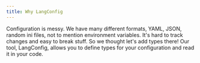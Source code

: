 ```yaml
---
title: Why LangConfig
---
```


Configuration is messy. We have many different formats, YAML, JSON, random ini
files, not to mention environment variables. It's hard to track changes and
easy to break stuff. So we thought let's add types there! Our tool, LangConfig,
allows you to define types for your configuration and read it in your code.
